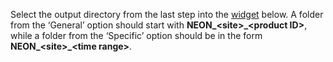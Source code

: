 Select the output directory from the last step into the <a href='https://github.com/wleepang/shiny-directory-input' target='_blank'>widget</a> below. A folder from the 'General' option should start with **NEON\_\<site\>\_\<product ID\>**, while a folder from the 'Specific' option should be in the form **NEON\_\<site\>\_\<time range\>**.

